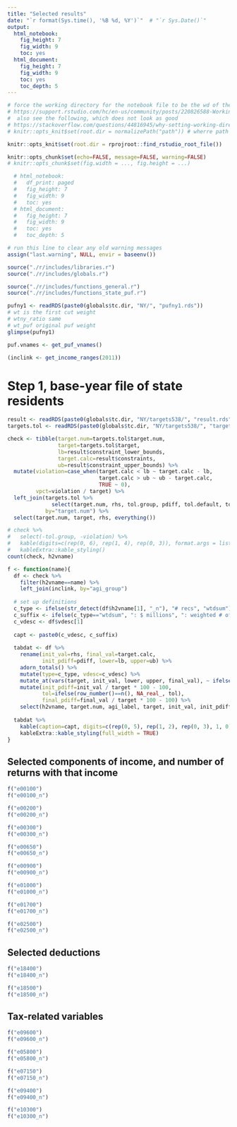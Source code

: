 ```yaml
---
title: "Selected results"
date: "`r format(Sys.time(), '%B %d, %Y')`"  # "`r Sys.Date()`"
output:
  html_notebook:
    fig_height: 7
    fig_width: 9
    toc: yes
  html_document:
    fig_height: 7
    fig_width: 9
    toc: yes
    toc_depth: 5
---
```



```r
# force the working directory for the notebook file to be the wd of the project - see:
# https://support.rstudio.com/hc/en-us/community/posts/220826588-Working-directory-in-R-Notebooks
#  also see the following, which does not look as good
# https://stackoverflow.com/questions/44816945/why-setting-working-directory-in-r-notebook-doesnt-change-working-directory-in
# knitr::opts_knit$set(root.dir = normalizePath("path")) # wherre path is desired wd

knitr::opts_knit$set(root.dir = rprojroot::find_rstudio_root_file())

knitr::opts_chunk$set(echo=FALSE, message=FALSE, warning=FALSE)
# knitr::opts_chunk$set(fig.width = ..., fig.height = ...)

```


```r
  # html_notebook:
  #   df_print: paged
  #   fig_height: 7
  #   fig_width: 9
  #   toc: yes
  # html_document:
  #   fig_height: 7
  #   fig_width: 9
  #   toc: yes
  #   toc_depth: 5
```


```r
# run this line to clear any old warning messages
assign("last.warning", NULL, envir = baseenv())
```


```r
source("./r/includes/libraries.r")
source("./r/includes/globals.r")

source("./r/includes/functions_general.r")
source("./r/includes/functions_state_puf.r")

```


```r
pufny1 <- readRDS(paste0(globals$tc.dir, "NY/", "pufny1.rds"))
# wt is the first cut weight
# wtny_ratio same
# wt_puf original puf weight
glimpse(pufny1)

puf.vnames <- get_puf_vnames()

(inclink <- get_income_ranges(2011))

```



# Step 1, base-year file of state residents

```r
result <- readRDS(paste0(globals$tc.dir, "NY/targets538/", "result.rds"))
targets.tol <- readRDS(paste0(globals$tc.dir, "NY/targets538/", "targets.tol.rds"))

check <- tibble(target.num=targets.tol$target.num,
                target=targets.tol$target,
                lb=result$constraint_lower_bounds,
                target.calc=result$constraints,
                ub=result$constraint_upper_bounds) %>%
  mutate(violation=case_when(target.calc < lb ~ target.calc - lb,
                             target.calc > ub ~ ub - target.calc,
                             TRUE ~ 0),
         vpct=violation / target) %>% 
  left_join(targets.tol %>% 
              select(target.num, rhs, tol.group, pdiff, tol.default, tol, h2vname, agi_group, vdesc),
            by="target.num") %>%
  select(target.num, target, rhs, everything())

# check %>%
#   select(-tol.group, -violation) %>%
#   kable(digits=c(rep(0, 6), rep(1, 4), rep(0, 3)), format.args = list(big.mark=",")) %>%
#   kableExtra::kable_styling()
count(check, h2vname)

```


```r
f <- function(name){
  df <- check %>%
    filter(h2vname==name) %>%
    left_join(inclink, by="agi_group")
  
  # set up definitions
  c_type <- ifelse(str_detect(df$h2vname[1], "_n"), "# recs", "wtdsum")
  c_suffix <- ifelse(c_type=="wtdsum", ": $ millions", ": weighted # of records")
  c_vdesc <- df$vdesc[1]
  
  capt <- paste0(c_vdesc, c_suffix)
  
  tabdat <- df %>%
    rename(init_val=rhs, final_val=target.calc,
           init_pdiff=pdiff, lower=lb, upper=ub) %>%
    adorn_totals() %>%
    mutate(type=c_type, vdesc=c_vdesc) %>%
    mutate_at(vars(target, init_val, lower, upper, final_val), ~ ifelse(type=="wtdsum", . / 1e6, .)) %>%
    mutate(init_pdiff=init_val / target * 100 - 100,
           tol=ifelse(row_number()==n(), NA_real_, tol),
           final_pdiff=final_val / target * 100 - 100) %>%
    select(h2vname, target.num, agi_label, target, init_val, init_pdiff, tol, lower, upper, final_val, final_pdiff)
  
  tabdat %>%
    kable(caption=capt, digits=c(rep(0, 5), rep(1, 2), rep(0, 3), 1, 0), format.args = list(big.mark=",")) %>%
    kableExtra::kable_styling(full_width = TRUE)
}
```


## Selected components of income, and number of returns with that income
```r
f("e00100")
f("e00100_n")

f("e00200")
f("e00200_n")

f("e00300")
f("e00300_n")

f("e00650")
f("e00650_n")

f("e00900")
f("e00900_n")

f("e01000")
f("e01000_n")

f("e01700")
f("e01700_n")

f("e02500")
f("e02500_n")

```


## Selected deductions
```r
f("e18400")
f("e18400_n")

f("e18500")
f("e18500_n")

```




## Tax-related variables
```r

f("e09600")
f("e09600_n")

f("e05800")
f("e05800_n")

f("e07150")
f("e07150_n")

f("e09400")
f("e09400_n")

f("e10300")
f("e10300_n")


```

